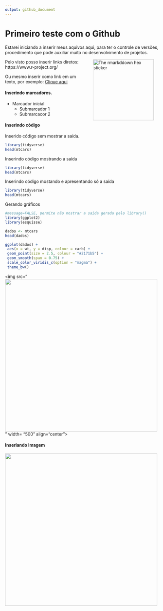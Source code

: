 ```yaml
---
output: github_document
---
```

<!-- README.md gernando arquivo para o Github ler como inicial -->

# Primeiro teste com o Github

Estarei iniciando a inserir meus aquivos aqui, para ter o controle de versões, procedimento que pode auxiliar muito no desenvolvimento de projetos.

<img src="http://www.ppge.ufrpe.br/sites/ppge.ufrpe.br/files/styles/large/public/field/image/alef_campo.jpg?itok=fcw7whOQ" alt="The rmarkddown hex sticker" align="right" width="200" style="padding: 0 15px; float: right;"/>


Pelo visto posso inserir links diretos: https://www.r-project.org/

Ou mesmo inserir como link em um texto, por exemplo: [Clique aqui](https://www.r-project.org/)

#### Inserindo marcadores.

- Marcador inicial
  - Submarcador 1
  - Submarcacor 2
  
#### Inserindo código

Inserido código sem mostrar a saída.
```r
library(tidyverse)
head(mtcars)
```

Inserindo código mostrando a saída 
```r
library(tidyverse)
head(mtcars)
```

Inserindo código mostando e apresentando só a saída
```r
library(tidyverse)
head(mtcars)
```

Gerando gráficos
```r
#message=FALSE, permite não mostrar a saída gerada pelo library()
library(ggplot2)
library(esquisse)

dados <- mtcars
head(dados)

```

```r
ggplot(dados) +
 aes(x = wt, y = disp, colour = carb) +
 geom_point(size = 2.5, colour = "#2171b5") +
 geom_smooth(span = 0.75) +
 scale_color_viridis_c(option = "magma") +
 theme_bw()
```
<img src="<img src="imag/000003.png" width= "500" align="center">" width= "500" align="center">

 
#### Inseriando Imagem

<img src="https://raw.githubusercontent.com/allisonhorst/stats-illustrations/master/rstats-artwork/code_hero.jpg" width= "500" align="center">


  
